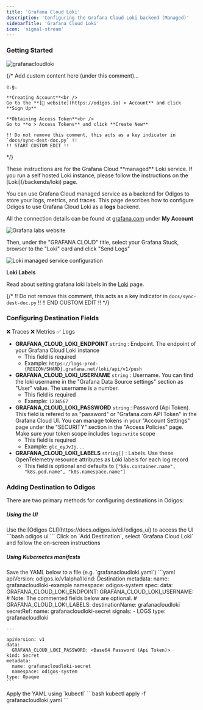 ```yaml
---
title: 'Grafana Cloud Loki'
description: 'Configuring the Grafana Cloud Loki backend (Managed)'
sidebarTitle: 'Grafana Cloud Loki'
icon: 'signal-stream'
---
```


### Getting Started

<img src="https://d15jtxgb40qetw.cloudfront.net/grafana.svg" alt="grafanacloudloki" className="not-prose h-20" />

{/*
    Add custom content here (under this comment)...

    e.g.

    **Creating Account**<br />
    Go to the **[🔗 website](https://odigos.io) > Account** and click **Sign Up**

    **Obtaining Access Token**<br />
    Go to **⚙️ > Access Tokens** and click **Create New**

    !! Do not remove this comment, this acts as a key indicator in `docs/sync-dest-doc.py` !!
    !! START CUSTOM EDIT !!
*/}

<Note>
  These instructions are for the Grafana Cloud **managed** Loki service. If you run a self hosted Loki instance, please follow the instructions on the [Loki](/backends/loki) page.
</Note>

You can use Grafana Cloud managed service as a backend for Odigos to store your logs, metrics, and traces. This page describes how to configure Odigos to use Grafana Cloud Loki as a **logs** backend.

All the connection details can be found at [grafana.com](https://grafana.com) under **My Account**

<Frame>
  <img src="/backends/images/grafanacloud1.png" alt="Grafana labs website" />
</Frame>

Then, under the "GRAFANA CLOUD" title, select your Grafana Stuck, browser to the "Loki" card and click "Send Logs"

<Frame>
  <img src="/backends/images/grafanacloud2.png" alt="Loki managed service configuration" />
</Frame>

**Loki Labels**

Read about setting grafana loki labels in the [Loki](/backends/loki#loki-labels) page.

{/*
    !! Do not remove this comment, this acts as a key indicator in `docs/sync-dest-doc.py` !!
    !! END CUSTOM EDIT !!
*/}

### Configuring Destination Fields

<Accordion title="Supported Signals:">
  ❌ Traces
  ❌ Metrics
  ✅ Logs
</Accordion>

- **GRAFANA_CLOUD_LOKI_ENDPOINT** `string` : Endpoint. The endpoint of your Grafana Cloud Loki instance
  - This field is required
  - Example: `https://logs-prod-{REGION/SHARD}.grafana.net/loki/api/v1/push`
- **GRAFANA_CLOUD_LOKI_USERNAME** `string` : Username. You can find the loki username in the "Grafana Data Source settings" section as "User" value. The username is a number.
  - This field is required
  - Example: `1234567`
- **GRAFANA_CLOUD_LOKI_PASSWORD** `string` : Password (Api Token). This field is refered to as "password" or "Grafana.com API Token" in the Grafana Cloud UI. You can manage tokens in your "Account Settings" page under the "SECURITY" section in the "Access Policies" page. Make sure your token scope includes `logs:write` scope
  - This field is required
  - Example: `glc_eyJvIj...`
- **GRAFANA_CLOUD_LOKI_LABELS** `string[]` : Labels. Use these OpenTelemetry resource attributes as Loki labels for each log record
  - This field is optional and defaults to `["k8s.container.name", "k8s.pod.name", "k8s.namespace.name"]`

### Adding Destination to Odigos

There are two primary methods for configuring destinations in Odigos:

##### **Using the UI**

<Steps>
  <Step>
    Use the [Odigos CLI](https://docs.odigos.io/cli/odigos_ui) to access the UI
    ```bash
    odigos ui
    ```
  </Step>
  <Step>
    Click on `Add Destination`, select `Grafana Cloud Loki` and follow the on-screen instructions
  </Step>
</Steps>

##### **Using Kubernetes manifests**

<Steps>
  <Step>
    Save the YAML below to a file (e.g. `grafanacloudloki.yaml`)
    ```yaml
    apiVersion: odigos.io/v1alpha1
    kind: Destination
    metadata:
      name: grafanacloudloki-example
      namespace: odigos-system
    spec:
      data:
        GRAFANA_CLOUD_LOKI_ENDPOINT: <Endpoint>
        GRAFANA_CLOUD_LOKI_USERNAME: <Username>
        # Note: The commented fields below are optional.
        # GRAFANA_CLOUD_LOKI_LABELS: <Labels (default: ["k8s.container.name", "k8s.pod.name", "k8s.namespace.name"])>
      destinationName: grafanacloudloki
      secretRef:
        name: grafanacloudloki-secret
      signals:
      - LOGS
      type: grafanacloudloki

    ---

    apiVersion: v1
    data:
      GRAFANA_CLOUD_LOKI_PASSWORD: <Base64 Password (Api Token)>
    kind: Secret
    metadata:
      name: grafanacloudloki-secret
      namespace: odigos-system
    type: Opaque
    ```
  </Step>
  <Step>
    Apply the YAML using `kubectl`
    ```bash
    kubectl apply -f grafanacloudloki.yaml
    ```
  </Step>
</Steps>